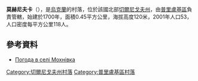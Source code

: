 {{coord|50|25|27|N|32|26|51|E|scale:100000|display=title}}

'''莫赫尼夫卡'''（{{lang-uk|Мохнівка}}），是[[烏克蘭|烏克蘭]]的村落，位於該國北部[[切爾尼戈夫州|切爾尼戈夫州]]，由[[普里盧基區|普里盧基區]]負責管轄，始建於1700年，面積0.45平方公里，海拔高度120米，2001年人口53，人口密度每平方公里118人。

==參考資料==
*[http://weather.in.ua/ua/chernigovskaja/16382 Погода в селі Мохнівка]

[[Category:切爾尼戈夫州村落|Category:切爾尼戈夫州村落]]
[[Category:普里盧基區村落|Category:普里盧基區村落]]


{{Chernihiv-geo-stub}}